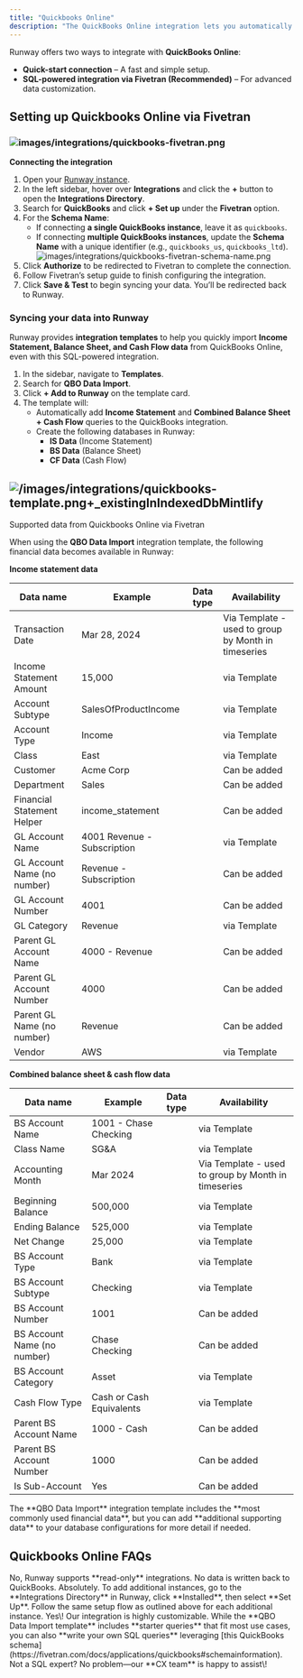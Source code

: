 ```yaml
---
title: "Quickbooks Online"
description: "The QuickBooks Online integration lets you automatically sync your financial data with Runway, eliminating manual data entry and ensuring your actuals stay up to date. With this connection, your financial models always reflect the latest numbers from QuickBooks."
---
```


Runway offers two ways to integrate with **QuickBooks Online**:

- **Quick-start connection** – A fast and simple setup.
- **SQL-powered integration via Fivetran (Recommended)** – For advanced data customization.

## Setting up Quickbooks Online via Fivetran

### ![images/integrations/quickbooks-fivetran.png](/images/integrations/quickbooks-fivetran.png)

**Connecting the integration**

1. Open your [Runway instance](https://app.runway.com/).
2. In the left sidebar, hover over **Integrations** and click the **+** button to open the **Integrations Directory**.
3. Search for **QuickBooks** and click **\+ Set up** under the **Fivetran** option.
4. For the **Schema Name**:
   - If connecting **a single QuickBooks instance**, leave it as `quickbooks`.
   - If connecting **multiple QuickBooks instances**, update the **Schema Name** with a unique identifier (e.g., `quickbooks_us`, `quickbooks_ltd`). ![images/integrations/quickbooks-fivetran-schema-name.png](/images/integrations/quickbooks-fivetran-schema-name.png)
5. Click **Authorize** to be redirected to Fivetran to complete the connection.
6. Follow Fivetran’s setup guide to finish configuring the integration.
7. Click **Save & Test** to begin syncing your data. You’ll be redirected back to Runway.

### **Syncing your data into Runway**

Runway provides **integration templates** to help you quickly import **Income Statement, Balance Sheet, and Cash Flow data** from QuickBooks Online, even with this SQL-powered integration.

1. In the sidebar, navigate to **Templates**.
2. Search for **QBO Data Import**.
3. Click **\+ Add to Runway** on the template card.
4. The template will:
   - Automatically add **Income Statement** and **Combined Balance Sheet + Cash Flow** queries to the QuickBooks integration.
   - Create the following databases in Runway:
     - **IS Data** (Income Statement)
     - **BS Data** (Balance Sheet)
     - **CF Data** (Cash Flow)

## ![/images/integrations/quickbooks-template.png+\_existingInIndexedDbMintlify](/images/integrations/quickbooks-template.png)

Supported data from Quickbooks Online via Fivetran

When using the **QBO Data Import** integration template, the following financial data becomes available in Runway:

**Income statement data**

| Data name                   | Example                     | Data type     | Availability                                        |
| --------------------------- | --------------------------- | ------------- | --------------------------------------------------- |
| Transaction Date            | Mar 28, 2024                |               | Via Template - used to group by Month in timeseries |
| Income Statement Amount     | 15,000                      |               | via Template                                        |
| Account Subtype             | SalesOfProductIncome        |               | via Template                                        |
| Account Type                | Income                      |               | via Template                                        |
| Class                       | East                        |               | via Template                                        |
| Customer                    | Acme Corp                   |               | Can be added                                        |
| Department                  | Sales                       |               | Can be added                                        |
| Financial Statement Helper  | income_statement            |               | Can be added                                        |
| GL Account Name             | 4001 Revenue - Subscription |               | via Template                                        |
| GL Account Name (no number) | Revenue - Subscription      |               | Can be added                                        |
| GL Account Number           | 4001                        |               | Can be added                                        |
| GL Category                 | Revenue                     |               | via Template                                        |
| Parent GL Account Name      | 4000 - Revenue              |               | Can be added                                        |
| Parent GL Account Number    | 4000                        |               | Can be added                                        |
| Parent GL Name (no number)  | Revenue                     |               | Can be added                                        |
| Vendor                      | AWS                         |               | via Template                                        |

**Combined balance sheet & cash flow data**

| Data name                   | Example                  | Data type     | Availability                                        |
| --------------------------- | ------------------------ | ------------- | --------------------------------------------------- |
| BS Account Name             | 1001 - Chase Checking    |               | via Template                                        |
| Class Name                  | SG&A                     |               | via Template                                        |
| Accounting Month            | Mar 2024                 |               | Via Template - used to group by Month in timeseries |
| Beginning Balance           | 500,000                  |               | via Template                                        |
| Ending Balance              | 525,000                  |               | via Template                                        |
| Net Change                  | 25,000                   |               | via Template                                        |
| BS Account Type             | Bank                     |               | via Template                                        |
| BS Account Subtype          | Checking                 |               | via Template                                        |
| BS Account Number           | 1001                     |               | Can be added                                        |
| BS Account Name (no number) | Chase Checking           |               | Can be added                                        |
| BS Account Category         | Asset                    |               | via Template                                        |
| Cash Flow Type              | Cash or Cash Equivalents |               | via Template                                        |
| Parent BS Account Name      | 1000 - Cash              |               | Can be added                                        |
| Parent BS Account Number    | 1000                     |               | Can be added                                        |
| Is Sub-Account              | Yes                      |               | Can be added                                        |

<Check>
  The **QBO Data Import** integration template includes the **most commonly used financial data**, but you can add **additional supporting data** to your database configurations for more detail if needed.
</Check>

## Quickbooks Online FAQs

<Accordion title="Does Runway write data back to QuickBooks?" icon="sparkles">
  No, Runway supports **read-only** integrations. No data is written back to QuickBooks.
</Accordion>

<Accordion title="Can I connect multiple instances of QuickBooks Online?" icon="sparkles">
  Absolutely. To add additional instances, go to the **Integrations Directory** in Runway, click **Installed**, then select **Set Up**. Follow the same setup flow as outlined above for each additional instance.
</Accordion>

<Accordion title="Can I pull other types of data from QuickBooks?" icon="sparkles">
  Yes\! Our integration is highly customizable. While the **QBO Data Import template** includes **starter queries** that fit most use cases, you can also **write your own SQL queries** leveraging [this QuickBooks schema](https://fivetran.com/docs/applications/quickbooks#schemainformation). Not a SQL expert? No problem—our **CX team** is happy to assist\!
</Accordion>